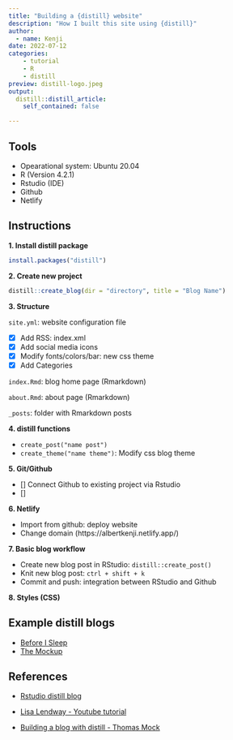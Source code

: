 ```yaml
---
title: "Building a {distill} website"
description: "How I built this site using {distill}"
author:
  - name: Kenji
date: 2022-07-12
categories:
    - tutorial
    - R
    - distill
preview: distill-logo.jpeg
output:
  distill::distill_article:
    self_contained: false

---
```


## Tools

- Opearational system: Ubuntu 20.04
- R (Version 4.2.1)
- Rstudio (IDE)
- Github
- Netlify

## Instructions

**1. Install distill package**

```r

install.packages("distill")

```

**2. Create new project**

```r

distill::create_blog(dir = "directory", title = "Blog Name")

```


**3. Structure**  

`site.yml`: website configuration file  

- [X] Add RSS: index.xml  
- [X] Add social media icons  
- [X] Modify fonts/colors/bar: new css theme  
- [X] Add Categories  

`index.Rmd`: blog home page (Rmarkdown)  

`about.Rmd`: about page (Rmarkdown)  

`_posts`: folder with Rmarkdown posts

**4. distill functions**

- `create_post("name post")`
- `create_theme("name theme")`: Modify css blog theme

**5. Git/Github**

- [] Connect Github to existing project via Rstudio  
- [] 

**6. Netlify**  

- Import from github: deploy website
- Change domain (https://albertkenji.netlify.app/)


**7. Basic blog workflow**

- Create new blog post in RStudio: `distill::create_post()`  
- Knit new blog post: `ctrl + shift + k`
- Commit and push: integration between RStudio and Github  

**8. Styles (CSS)** 

## Example distill blogs

- [Before I Sleep](https://milesmcbain.xyz/)
- [The Mockup](https://themockup.blog)
 

## References

- [Rstudio distill blog](https://rstudio.github.io/distill/)

- [Lisa Lendway - Youtube tutorial](https://www.youtube.com/watch?v=Fm3bsYCilEU)  

- [Building a blog with distill - Thomas Mock](https://themockup.blog/posts/2020-08-01-building-a-blog-with-distill/)